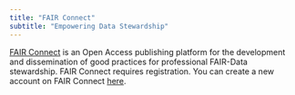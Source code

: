 ```yaml
---
title: "FAIR Connect"
subtitle: "Empowering Data Stewardship"
---
```


[FAIR Connect](https://fairconnect.pro/) is an Open Access publishing platform for the development and dissemination of good practices for professional FAIR-Data stewardship. FAIR Connect requires registration. You can create a new account on FAIR Connect [here](https://fairconnect.pro/user/register). 

